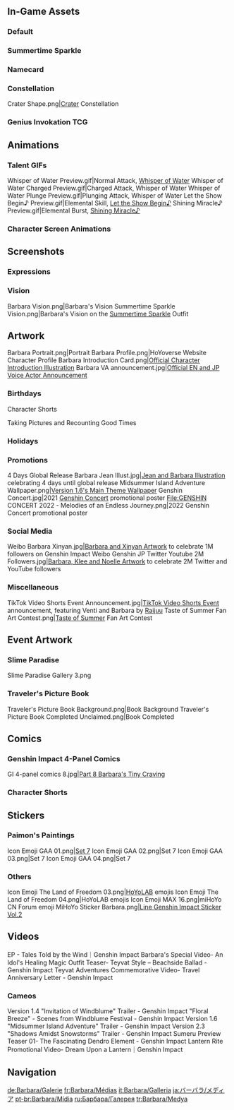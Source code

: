 {{CharacterTabs}}
{{TOC limit}}
==In-Game Assets==
===Default===
{{Assets}}

===Summertime Sparkle===
{{Assets/Outfit|Summertime Sparkle}}

===Namecard===
{{Assets/Namecard|Flow|Barbara}}

===Constellation===
<gallery>Crater Shape.png|[[Crater]] Constellation</gallery>

===Genius Invokation TCG===
{{Main|Genius Invokation TCG}}
{{Genius Invokation TCG Cards by Featured Gallery}}

==Animations==
===Talent GIFs===
<gallery>
Whisper of Water Preview.gif|Normal Attack, [[Whisper of Water]]
Whisper of Water Charged Preview.gif|Charged Attack, Whisper of Water
Whisper of Water Plunge Preview.gif|Plunging Attack, Whisper of Water
Let the Show Begin♪ Preview.gif|Elemental Skill, [[Let the Show Begin♪]]
Shining Miracle♪ Preview.gif|Elemental Burst, [[Shining Miracle♪]]
</gallery>

===Character Screen Animations===
{{Preview/CharacterAnimations}}

==Screenshots==
===Expressions===
{{Character Expression|Barbara|Default|Disappointed|Wink}}

===Vision===
<gallery>
Barbara Vision.png|Barbara's Vision
Summertime Sparkle Vision.png|Barbara's Vision on the [[Summertime Sparkle]] Outfit</gallery>

==Artwork==
<gallery>
Barbara Portrait.png|Portrait
Barbara Profile.png|HoYoverse Website Character Profile
Barbara Introduction Card.png|[https://twitter.com/GenshinImpact/status/1164869925346959362 Official Character Introduction Illustration]
Barbara VA announcement.jpg|[https://twitter.com/GenshinImpact/status/1323085492439560193 Official EN and JP Voice Actor Announcement]
</gallery>

===Birthdays===
{{Files by Character Gallery|Barbara Birthday Artwork|character = Barbara|not1=Character Shorts|not2=Taking Pictures and Recounting Good Times Images}}

;Character Shorts
{{Files by Character Gallery|Barbara Birthday Artwork|character = Barbara|not1=Character Birthday Artwork|not2=Taking Pictures and Recounting Good Times Images}}

;Taking Pictures and Recounting Good Times
{{Main|Taking Pictures and Recounting Good Times/Story/Barbara}}
{{Files by Character Gallery|Barbara Birthday Artwork|character = Barbara|not1=Character Shorts|not2=Character Birthday Artwork}}

===Holidays===
{{Files by Character Gallery|Holiday Artwork}}

===Promotions===
<gallery>
4 Days Global Release Barbara Jean Illust.jpg|[https://twitter.com/GenshinImpact/status/1309039903351738373 Jean and Barbara Illustration] celebrating 4 days until global release
Midsummer Island Adventure Wallpaper.png|[https://twitter.com/GenshinImpact/status/1406492152201420801 Version 1.6's Main Theme Wallpaper]
Genshin Concert.jpg|2021 [[Genshin Concert]] promotional poster
File:GENSHIN CONCERT 2022 - Melodies of an Endless Journey.png|2022 Genshin Concert promotional poster
</gallery>

===Social Media===
<gallery>
Weibo Barbara Xinyan.jpg|[https://m.weibo.cn/detail/4612807196413233 Barbara and Xinyan Artwork] to celebrate 1M followers on Genshin Impact Weibo
Genshin JP Twitter Youtube 2M Followers.jpg|[https://twitter.com/genshin_7/status/1428931113108520967 Barbara, Klee and Noelle Artwork] to celebrate 2M Twitter and YouTube followers <!--2021-08-21-->
</gallery>

===Miscellaneous===
<gallery>
TikTok Video Shorts Event Announcement.jpg|[[TikTok Video Shorts Event]] announcement, featuring Venti and Barbara by [https://twitter.com/RaijuuNara/status/1373947761234640899 Raijuu]
Taste of Summer Fan Art Contest.png|[https://twitter.com/GenshinImpact/status/1413378718022598656 Taste of Summer] Fan Art Contest
</gallery>

==Event Artwork==
===Slime Paradise===
{{Main|Slime Paradise}}
<gallery>Slime Paradise Gallery 3.png</gallery>

===Traveler's Picture Book===
{{Main|Traveler's Picture Book/2021-07-03}}
<gallery>
Traveler's Picture Book Background.png|Book Background
Traveler's Picture Book Completed Unclaimed.png|Book Completed
</gallery>

==Comics==
===Genshin Impact 4-Panel Comics===
<gallery>
GI 4-panel comics 8.jpg|[https://twitter.com/GenshinImpact/status/1358264223873200128 Part 8 Barbara's Tiny Craving]
</gallery>

===Character Shorts===
{{Files by Character Gallery|Character Shorts|character = Barbara|not1=Barbara Birthday Artwork}}

==Stickers==
===Paimon's Paintings===
{{Main|Paimon's Paintings}}
<gallery>
Icon Emoji GAA 01.png|[[Paimon's Paintings#Set 7|Set 7]]
Icon Emoji GAA 02.png|Set 7
Icon Emoji GAA 03.png|Set 7
Icon Emoji GAA 04.png|Set 7
</gallery>

===Others===
<gallery>
Icon Emoji The Land of Freedom 03.png|[[HoYoLAB]] emojis
Icon Emoji The Land of Freedom 04.png|HoYoLAB emojis
Icon Emoji MAX 16.png|miHoYo CN Forum emoji
MiHoYo Sticker Barbara.png|[https://store.line.me/stickershop/product/14369332/en Line Genshin Impact Sticker Vol.2]
</gallery>

==Videos==
<gallery>
EP - Tales Told by the Wind｜Genshin Impact
Barbara's Special Video- An Idol's Healing Magic
Outfit Teaser- Teyvat Style – Beachside Ballad - Genshin Impact
Teyvat Adventures Commemorative Video- Travel Anniversary Letter - Genshin Impact
</gallery>

===Cameos===
<gallery>
Version 1.4 "Invitation of Windblume" Trailer - Genshin Impact
"Floral Breeze" - Scenes from Windblume Festival - Genshin Impact
Version 1.6 "Midsummer Island Adventure" Trailer - Genshin Impact
Version 2.3 "Shadows Amidst Snowstorms" Trailer - Genshin Impact
Sumeru Preview Teaser 01- The Fascinating Dendro Element - Genshin Impact
Lantern Rite Promotional Video- Dream Upon a Lantern｜Genshin Impact
</gallery>
<!--
==References==
{{Reflist}}-->

==Navigation==
{{Character Navbox|link type=media}}

[[de:Barbara/Galerie]]
[[fr:Barbara/Médias]]
[[it:Barbara/Galleria]]
[[ja:バーバラ/メディア]]
[[pt-br:Barbara/Mídia]]
[[ru:Барбара/Галерея]]
[[tr:Barbara/Medya]]